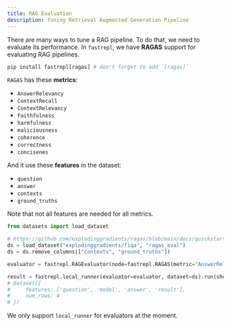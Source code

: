 ```yaml
---
title: RAG Evaluation
description: Tuning Retrieval Augmented Generation Pipeline
---
```


There are many ways to tune a RAG pipeline.
To do that, we need to evaluate its performance. In `fastrepl`, we have **RAGAS** support for evaluating RAG pipelines.

```python
pip install fastrepl[ragas] # don't forget to add `[ragas]`
```

`RAGAS` has these **metrics**:

- `AnswerRelevancy`
- `ContextRecall`
- `ContextRelevancy`
- `Faithfulness`
- `harmfulness`
- `maliciousness`
- `coherence`
- `correctness`
- `concisenes`

And it use these **features** in the dataset:

- `question`
- `answer`
- `contexts`
- `ground_truths`

Note that not all features are needed for all metrics.

```python
from datasets import load_dataset

# https://github.com/explodinggradients/ragas/blob/main/docs/quickstart.ipynb
ds = load_dataset("explodinggradients/fiqa", "ragas_eval")
ds = ds.remove_columns(["contexts", "ground_truths"])
```

```python
evaluator = fastrepl.RAGEvaluator(node=fastrepl.RAGAS(metric="AnswerRelevancy"))

result = fastrepl.local_runner(evaluator=evaluator, dataset=ds).run(show_progress=False)
# Dataset({
#     features: ['question', 'model', 'answer', 'result'],
#     num_rows: 4
# })
```

<Warning>We only support `local_runner` for evaluators at the moment.</Warning>
